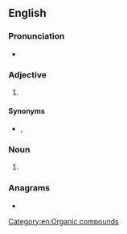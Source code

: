 {{also|C.B.N.|C. B. N.}}
==English==
{{wikipedia|dab=CBN}}

===Pronunciation===
* {{rhymes|ɛn|lang=en}}

===Adjective===
{{en-adj|-}}

# {{lb|en|military}} {{initialism of|lang=en|[[chemical]], [[biological]], [[nuclear]]}} {{alternative form of|lang=en|NBC}}

====Synonyms====
* {{sense|chemical, biological, nuclear}} {{l|en|NBC}}, {{l|en|ABC}}

===Noun===
{{en-noun|?}}

# {{lb|en|organic chemistry}} {{abbreviation of|lang=en|cannabinol}}

===Anagrams===
* {{anagrams|en|BCN|BNC|NBC}}

[[Category:en:Organic compounds]]